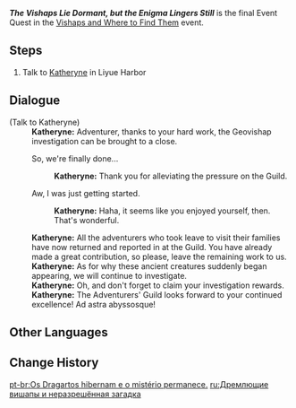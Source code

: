 {{Quest Infobox
|id            = 71651
|image         = Adventurers' Guild Liyue.png
|type          = World
|event_name    = Vishaps and Where to Find Them
|summary       = Katheryn thanks the Traveler for dealing with the Geovishap threats.
|requirement   = Reach [[Adventure Rank]] 20
|startLocation = [[Liyue Harbor]], [[Liyue]]
|prev          = Vishaps and Where to Find Them (Quest)
|mora          = 10,000
|other         = {{Card|Adventurer's Experience|4}}
|characters    = Katheryne (Liyue); Traveler
|region        = Liyue
|area          = Sea of Clouds
|subarea       = Liyue Harbor
}}
'''''The Vishaps Lie Dormant, but the Enigma Lingers Still''''' is the final Event Quest in the [[Vishaps and Where to Find Them]] event.

==Steps==
#Talk to [[Katheryne]] in Liyue Harbor

==Dialogue==
{{Quest Description|After a sustained effort, you seem to have scared the [[Geovishap]]s into submission and the disturbances across the land seem to have subsided. However, the reason for their re-emergence and rampage remains a mystery...}}
{{Dialogue start}}
;(Talk to Katheryne)
:'''Katheryne:''' Adventurer, thanks to your hard work, the Geovishap investigation can be brought to a close.
:{{DIcon}} So, we're finally done...
::'''Katheryne:''' Thank you for alleviating the pressure on the Guild.
:{{DIcon}} Aw, I was just getting started.
::'''Katheryne:''' Haha, it seems like you enjoyed yourself, then. That's wonderful.
:'''Katheryne:''' All the adventurers who took leave to visit their families have now returned and reported in at the Guild. You have already made a great contribution, so please, leave the remaining work to us.
:'''Katheryne:''' As for why these ancient creatures suddenly began appearing, we will continue to investigate.
:'''Katheryne:''' Oh, and don't forget to claim your investigation rewards.
:'''Katheryne:''' The Adventurers' Guild looks forward to your continued excellence! Ad astra abyssosque!
{{Dialogue end}}

==Other Languages==
{{Other Languages
|en      = The Vishaps Lie Dormant, but the Enigma Lingers Still
|zhs     = 龙蜥蛰伏，谜题尚存
|zhs_rm  = Lóngxī Zhéfú, Mítí Shàng Cún
|zht     = 龍蜥蟄伏，謎題尚存
|zht_rm  = Lóngxī Zhéfú, Mítí Shàng Cún
|zh_tl   = The Vishaps Lie Dormant, but the Enigma Lingers Still
|ja      = 危機は潜み、残るは謎のみ
|ja_rm   = Kiki wa Hisomi, Nokoru wa Nazo nomi
|ja_tl   = Concealed Crisis, Only Mystery Remains
|ko      = 잠든 용 도마뱀, 풀리지 않은 수수께끼
|ko_rm   = Jamdeun Yong Domabaem, Pulliji Aneun Susukkekki
|ko_tl   = Sleeping Dragon-Lizard, Unsolved Mystery
|es      = Dragartos que hibernan, misterio que permanece
|es_tl   = Dragards That Hibernate, Mystery That Remains
|es_note = ''Dragarto'' is a portmanteau of {{Lang|mini=1|es=''dragón''|es_tl=dragon}} and {{Lang|mini=1|es=''lagarto''|es_tl=lizard.}}
|fr      = L'énigme demeure
|fr_tl   = The Enigma Remains
|ru      = Дремлющие вишапы и неразрешённая загадка
|ru_tl   = The Dormant Vishaps and an Unsolved Mystery
|th      = ความสงบของ Vishap และปริศนาที่ยังคงอยู่
|th_rm   = 
|th_tl   = 
|vi      = Rồng đất ẩn nấp, bí ẩn chưa tan
|vi_tl   = 
|de      = Schlafende Drachenechsen und beständige Rätsel
|de_tl   = Sleeping Vishaps and Consistent Riddles
|id      = Para Vishap Tertidur, Namun Enigma Tetap Ada
|id_tl   = The Vishaps Sleep, But the Enigma Lingers Still
|pt      = Os Dragartos hibernam e o mistério permanece.
|pt_tl   = The Dragards Hibernate and the Mistery Remains.
|pt_note = ''Dragarto'' is a portmanteau of ''Dragão'' (Dragon) and ''Lagarto'' (Lizard)
}}

==Change History==
{{Change History|1.3}}

[[pt-br:Os Dragartos hibernam e o mistério permanece.]]
[[ru:Дремлющие вишапы и неразрешённая загадка]]